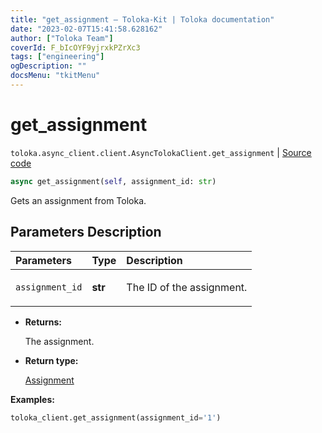```yaml
---
title: "get_assignment — Toloka-Kit | Toloka documentation"
date: "2023-02-07T15:41:58.628162"
author: ["Toloka Team"]
coverId: F_bIcOYF9yjrxkPZrXc3
tags: ["engineering"]
ogDescription: ""
docsMenu: "tkitMenu"
---
```


# get_assignment
`toloka.async_client.client.AsyncTolokaClient.get_assignment` | [Source code](https://github.com/Toloka/toloka-kit/blob/v1.1.3/src/async_client/client.py#L0)

```python
async get_assignment(self, assignment_id: str)
```

Gets an assignment from Toloka.

## Parameters Description

| Parameters | Type | Description |
| :----------| :----| :-----------|
`assignment_id`|**str**|<p>The ID of the assignment.</p>

* **Returns:**

  The assignment.

* **Return type:**

  [Assignment](/docs/toloka-kit/reference/toloka.client.assignment.Assignment)

**Examples:**

```python
toloka_client.get_assignment(assignment_id='1')
```
